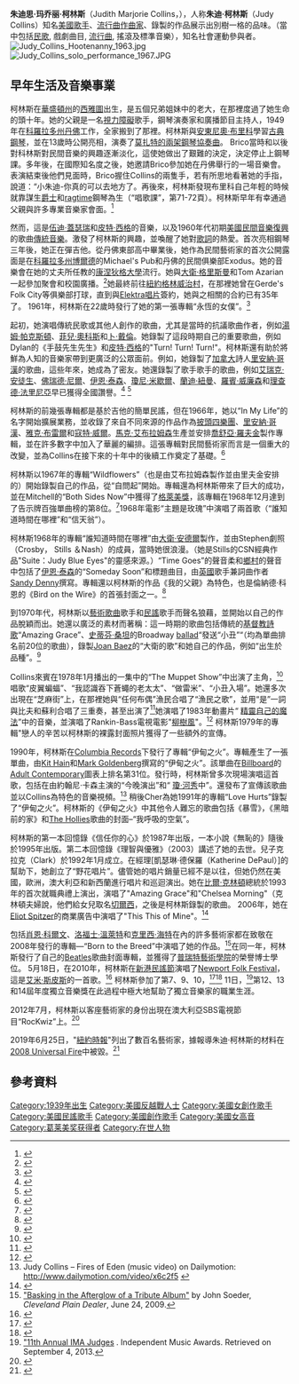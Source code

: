{{noteTA 
|1=zh-hans:朱迪;zh-hk:茱蒂;zh-tw:朱蒂;
|2=zh-hans:玛乔丽;zh-hk:瑪佐莉;
|3=zh-hans:柯林斯;zh-hk:歌琳;zh-tw:柯林斯;
|4=zh-hans:朱迪思;zh-hk:茱蒂丝;zh-tw:朱蒂丝;
}}
{{Infobox musical artist <!-- See Wikipedia:WikiProject_Musicians -->
| name = 朱迪·柯林斯<br>Judy Collins
| background = 歌手
| image = File:Judy Collins by Bryan Ledgard 2 (cropped).jpg
| image_size = 250px
| caption = 柯林斯在2008年的[[Cambridge_Folk_Festival|Cambridge Folk Festival]], 
| birth_name = 朱迪思·玛乔丽·柯林斯<br>Judith Marjorie Collins
| alias = 
| birth_date = {{Birth date and age|1939|5|1|mf=yes}}
| birth_place = {{USA}}[[華盛頓州|華盛頓州]][[西雅圖|西雅圖]]
| origin = {{USA}}[[科羅拉多州|科羅拉多州]][[丹佛|丹佛]]
| genre = {{hlist|[[民間音樂|民間音樂]]|[[亞美利加納音樂|亞美利加納音樂]]|[[鄉村音樂|鄉村音樂]]|[[rock_and_roll|rock and roll]]|流行音樂}}
| occupation = {{hlist|歌手|唱作人|音樂家|演員}}
| instrument = {{hlist|歌唱|鋼琴|結他}}
| religion = 未知
| years_active = 1959年至今
| label = {{hlist|[[厄勒克特拉唱片|厄勒克特拉唱片]]|[[格芬唱片公司|格芬唱片公司]]/[[MCA唱片|MCA唱片]]|Mesa Bluemoon/[[Rhino_Entertainment_Company|Rhino]]/[[Atlantic_Records|Atlantic]]|Wildflower|[[Cleopatra_Records|Cleopatra]]<ref>William Ruhlmann [https://www.allmusic.com/artist/judy-collins-mn0000294923/discography "Judy Collins – Discography"] "AllMusic.com" Retrieved October 30, 2017.</ref>}}
| associated_acts = {{hlist|[[李歐納·柯恩|李歐納·柯恩]]|[[阿里·赫斯特|阿里·赫斯特]]|[[卜·戴倫|卜·戴倫]]|[[Stephen_Sondheim|Stephen Sondheim]]|[[Ian_Tyson|Ian Tyson]]|[[Joni_Mitchell|Joni Mitchell]]|[[Joan_Baez|Joan Baez]]|[[Stephen_Stills|Stephen Stills]]}}
| website = [http://www.judycollins.com/ judycollins.com]
}}
'''朱迪思·玛乔丽·柯林斯'''（Judith Marjorie Collins，{{bd|1939年|5月1日||}}），人称'''朱迪·柯林斯'''（Judy Collins）知名[[美國|美國]][[歌手|歌手]]、[[流行曲|流行曲]][[作曲家|作曲家]]、錄製的作品展示出別樹一格的品味。（當中包括[[民歌|民歌]], 戲劇曲目, [[流行曲|流行曲]], 搖滾及標準音樂），知名社會運動參與者。
[[File:Judy_Collins_Hootenanny_1963.jpg|thumb]]
[[File:Judy_Collins_solo_performance_1967.JPG|alt=Collins is standing, wearing a white dress, mid performance]]

==早年生活及音樂事業==
柯林斯在[[華盛頓州|華盛頓州]]的[[西雅圖|西雅圖]]出生，是五個兄弟姐妹中的老大，在那裡度過了她生命的頭十年。她的父親是一名[[視力障礙|視力障礙]]歌手，鋼琴演奏家和廣播節目主持人，1949年在[[科羅拉多州|科羅拉多州]][[丹佛|丹佛]]工作，全家搬到了那裡。柯林斯與[[安東尼奧·布里科|安東尼奧·布里科]]學習[[古典|古典]][[鋼琴|鋼琴]]，並在13歲時公開亮相，演奏了[[第10號鋼琴協奏曲_(莫扎特)|莫扎特的兩架鋼琴協奏曲]]。 Brico當時和以後對科林斯對民間音樂的興趣逐漸淡化，這使她做出了艱難的決定，決定停止上鋼琴課。多年後，在國際知名度之後，她邀請Brico參加她在丹佛舉行的一場音樂會。表演結束後他們見面時，Brico握住Collins的兩隻手，若有所思地看著她的手指，說道：“小朱迪-你真的可以去地方了。再後來，柯林斯發現布里科自己年輕的時候就靠謀生[[爵士|爵士]]和[[ragtime|ragtime]]鋼琴為生（“唱歌課”，第71-72頁）。柯林斯早年有幸通過父親與許多專業音樂家會面。<ref>{{cite book|last=Malkoski|first=Paul A.|title=The Denver Folk Music Tradition: An Unplugged History, from Harry Tuft to Swallow Hill and Beyond|url=https://archive.org/details/denverfolkmusict0000malk|year=2012|publisher=The History Press|isbn=978-1609495329|page=[https://archive.org/details/denverfolkmusict0000malk/page/52 52]}}</ref>

然而，這是[[伍迪·蓋瑟瑞|伍迪·蓋瑟瑞]]和[[皮特·西格|皮特·西格]]的音樂，以及1960年代初期[[美國民間音樂復興|美國民間音樂復興]]的歌曲[[傳統音樂|傳統音樂]]。激發了柯林斯的興趣，並喚醒了她對[[歌詞|歌詞]]的熱愛。首次亮相鋼琴三年後，她正在彈吉他。從丹佛東部高中畢業後，她作為民間藝術家的首次公開露面是在[[科羅拉多州|科羅拉多州]][[博爾德|博爾德]]的Michael's Pub和丹佛的民間俱樂部Exodus。她的音樂會在她的丈夫所任教的[[康涅狄格大學|康涅狄格大學]]流行。她與[[大衛·格里斯曼|大衛·格里斯曼]]和Tom Azarian一起參加聚會和校園廣播。<ref>{{cite web|url=http://www.time.com/time/magazine/article/0,9171,526497,00.html|title=Time "Striking a Chord" Accessed April 12, 2008|access-date=2021-02-28|archive-date=2020-03-19|archive-url=https://web.archive.org/web/20200319133053/https://time.com/time/magazine/article/0,9171,526497,00.html|dead-url=yes}}</ref>她最終前往[[紐約|紐約]][[格林威治村|格林威治村]]，在那裡她曾在Gerde's Folk City等俱樂部打球，直到與[[Elektra唱片|Elektra唱片]]簽約，她與之相關的合約已有35年了。 1961年，柯林斯在22歲時發行了她的第一張專輯“永恆的女僕”。<ref>{{cite news|title=Reviews of new albums|url=https://archive.org/details/sim_billboard_1961-11-27_73_48/page/28|date=November 27, 1961|work=Billboard|page=28}}</ref>

起初，她演唱傳統民歌或其他人創作的歌曲，尤其是當時的抗議歌曲作者，例如[[湯姆·帕克斯頓|湯姆·帕克斯頓]]、[[菲兒·奧科斯|菲兒·奧科斯]]和[[卜·戴倫|卜·戴倫]]。她錄製了這段時期自己的重要歌曲，例如Dylan的《手鼓先生先生》和[[皮特·西格|皮特·西格]]的"Turn! Turn! Turn!"。柯林斯還有助於將鮮為人知的音樂家帶到更廣泛的公眾面前。例如，她錄製了[[加拿大|加拿大]]詩人[[里安納·哥漢|里安納·哥漢]]的歌曲，這些年來，她成為了密友。她還錄製了歌手歌手的歌曲，例如[[艾瑞克·安徒生|艾瑞克·安徒生]]、[[佛瑞德·尼爾|佛瑞德·尼爾]]、[[伊恩·泰森|伊恩·泰森]]、[[瓊尼·米歇爾|瓊尼·米歇爾]]、[[蘭迪·紐曼|蘭迪·紐曼]]、[[羅賓·威廉森|羅賓·威廉森]]和[[理查德·法里尼亞|理查德·法里尼亞]]早已獲得全國讚譽。<ref>{{cite book|last=Simmons|first=Sylvie|title=I'm Your Man: The Life of Leonard Cohen|year=2012|publisher=McClelland & Stewart|isbn=978-0771080401}}</ref> <ref name=newman>{{cite book|last=Courrier|first=Kevin|title=Randy Newman: American Dreams|url=https://archive.org/details/randynewmansamer0000cour|year=2005|publisher=ECW Press|isbn=978-1550226904|pages=[https://archive.org/details/randynewmansamer0000cour/page/65 65]–66}}</ref>

柯林斯的前幾張專輯都是基於吉他的簡單民謠，但在1966年，她以“In My Life”的名字開始擴展業務，並收錄了來自不同來源的作品作為[[披頭四樂團|披頭四樂團]]、[[里安納·哥漢|里安納·哥漢]]、[[雅克·布雷爾|雅克·布雷爾]]和[[寇特·威爾|寇特·威爾]]。[[馬克·艾布拉姆森|馬克·艾布拉姆森]]生產並安排[[喬舒亞·羅夫金|喬舒亞·羅夫金]]製作專輯，並在許多數字中加入了華麗的編排。這張專輯對民間藝術家而言是一個重大的改變，並為Collins在接下來的十年中的後續工作奠定了基礎。<ref>{{Allmusic|class=album|id=mw0000195828|label=''In My Life' review|access-date=March 16, 2013}}</ref>

柯林斯以1967年的專輯“Wildflowers”（也是由艾布拉姆森製作並由里夫金安排的）開始錄製自己的作品，從“自問起”開始。專輯還為柯林斯帶來了巨大的成功，並在Mitchell的“Both Sides Now”中獲得了[[格萊美獎|格萊美獎]]，該專輯在1968年12月達到了告示牌百強單曲榜的第8位。<ref>{{cite web|url={{BillboardURLbyName|artist=Judy Collins|chart=all}}|title=Judy Collins |journal=Billboard|access-date= 2013年3月16日}}</ref>1968年電影“主題是玫瑰”中演唱了兩首歌（“誰知道時間在哪裡”和“信天翁”）。

柯林斯1968年的專輯“誰知道時間在哪裡”由[[大衛·安德爾|大衛·安德爾]]製作，並由Stephen劇照（Crosby， Stills ＆Nash）的成員，當時她很浪漫。（她是Stills的CSN經典作品"Suite：Judy Blue Eyes"的靈感來源。）“Time Goes”的聲音柔和[[鄉村音樂|鄉村]]的聲音中包括了[[伊恩·泰森|伊恩·泰森]]的“Someday Soon”和標題曲目，由[[英國|英國]]歌手兼詞曲作者[[Sandy_Denny|Sandy Denny]]撰寫。專輯還以柯林斯的作品《我的父親》為特色，也是倫納德·科恩的《Bird on the Wire》的首張封面之一。<ref>{{cite news|title=Judy Collins Concert: Has Fans Gentle on Her Mind|url=https://archive.org/details/sim_billboard_1969-05-24_81/page/22|date=May 24, 1969|work=Billboard|page=22}}</ref>

到1970年代，柯林斯以[[藝術歌曲|藝術歌曲]]歌手和[[民謠|民謠]]歌手而聲名狼藉，並開始以自己的作品脫穎而出。她還以廣泛的素材而著稱：這一時期的歌曲包括傳統的[[基督教|基督教]][[詩歌|詩歌]]“Amazing Grace”、[[史蒂芬·桑坦|史蒂芬·桑坦]]的Broadway [[ballad|ballad]]“發送“小丑”“（均為單曲排名前20位的歌曲），錄製[[Joan_Baez|Joan Baez]]的“大衛的歌”和她自己的作品，例如“出生於品種”。<ref>{{cite news|last=Santosuosso|first=Ernie|title=Judy Collins' flight of fancy|newspaper=Boston Globe|date=May 11, 1975}}</ref>

Collins來賓在1978年1月播出的一集中的“The Muppet Show”中出演了主角，<ref>{{cite book|last1=Garlen|first1=Jennifer C.|last2=Graham|first2=Anissa M.|title=Kermit Culture: Critical Perspectives on Jim Henson's Muppets|year=2009|publisher=McFarland & Company|isbn=978-0786442591|page=[https://archive.org/details/kermitculturecri0000unse/page/218 218]|url=https://archive.org/details/kermitculturecri0000unse/page/218}}</ref>唱歌“皮翼蝙蝠”、“我認識吞下蒼蠅的老太太”、“做雷米”、“小丑入場”。她還多次出現在“芝麻街”上，在那裡她與“任何布偶”漁民合唱了“漁民之歌”，並用“是”一詞與比夫和蘇利合唱了三重奏，甚至出演了<ref>{{cite news|last=Ann|first=Lolordo|title=Judy Collins changing styles|newspaper=Lodi News-Sentinel|date=August 13, 1977}}</ref>她演唱了1983年動畫片“ [[精靈自己的魔法|精靈自己的魔法]]”中的音樂，並演唱了Rankin-Bass電視電影"[[柳樹風|柳樹風]]"。<ref>{{cite book|last=Woolery|first=George W.|title=Animated TV Specials|year=1989|publisher=Scarecrow Press|isbn=978-0810821989|url-access=registration|url=https://archive.org/details/animatedtvspecia0000wool}}</ref>
柯林斯1979年的專輯"戀人的辛苦以柯林斯的裸露封面照片獲得了一些額外的宣傳。

1990年，柯林斯在[[Columbia_Records|Columbia Records]]下發行了專輯“伊甸之火”。專輯產生了一張單曲，由[[Kit_Hain|Kit Hain]]和[[Mark_Goldenberg|Mark Goldenberg]]撰寫的“伊甸之火”。該單曲在[[Billboard（magazine）|Billboard]]的[[Adult_Contemporary（chart）|Adult Contemporary]]圖表上排名第31位。發行時，柯林斯曾多次現場演唱這首歌，包括在由約翰尼·卡森主演的“今晚演出”和“ [[瓊·河秀|瓊·河秀]]中”。還發布了宣傳該歌曲並以Collins為特色的音樂視頻。<ref>Judy Collins – Fires of Eden (music video) on Dailymotion: http://www.dailymotion.com/video/x6c2f5 {{Wayback|url=http://www.dailymotion.com/video/x6c2f5 |date=20210820151946 }}</ref> 稍後Cher為她1991年的專輯“Love Hurts”錄製了“伊甸之火”。柯林斯的《伊甸之火》中其他令人難忘的歌曲包括《暴雪》，《黑暗前的家》和[[The_Hollies|The Hollies]]歌曲的封面–“我呼吸的空氣”。

柯林斯的第一本回憶錄《信任你的心》於1987年出版，一本小說《無恥的》隨後於1995年出版。第二本回憶錄《理智與優雅》（2003）講述了她的去世。兒子克拉克（Clark）於1992年1月成立。在經理[凱瑟琳·德保羅（Katherine DePaul）]的幫助下，她創立了“野花唱片”。儘管她的唱片銷量已經不是以往，但她仍然在美國，歐洲，澳大利亞和新西蘭進行唱片和巡迴演出。她在[[比爾·克林頓|比爾·克林頓]]總統於1993年的首次就職典禮上演出，演唱了"Amazing Grace"和"Chelsea Morning"（克林頓夫婦說，他們給女兒取名[[Chelsea_Clinton|切爾西]]，之後是柯林斯錄製的歌曲。 2006年，她在[[Eliot_Spitzer|Eliot Spitzer]]的商業廣告中演唱了"This This of Mine"。<ref>{{cite news|last=Clark|first=Eric|title=After spinning others' songs into gold, Judy Collins gets tribute album of her own works|newspaper=Gazette, The (Cedar Rapids-Iowa City, IA)|date=October 12, 2008}}</ref>


包括[[肖恩·科爾文|肖恩·科爾文]]、[[洛福士·溫萊特|洛福士·溫萊特]]和[[克里西·海特|克里西·海特]]在內的許多藝術家都在致敬在2008年發行的專輯—“Born to the Breed”中演唱了她的作品。<ref>[http://www.cleveland.com/popmusic/index.ssf/2009/06/basking_in_the_afterglow_of_a.html "Basking in the Afterglow of a Tribute Album"] {{Wayback|url=http://www.cleveland.com/popmusic/index.ssf/2009/06/basking_in_the_afterglow_of_a.html |date=20160617003655 }} by John Soeder, ''Cleveland Plain Dealer'', June 24, 2009.</ref>在同一年，柯林斯發行了自己的[[The_Beatles|Beatles]]歌曲封面專輯，並獲得了[[普瑞特藝術學院|普瑞特藝術學院]]的榮譽博士學位。 5月18日，在2010年，柯林斯在[[新港民謠節|新港民謠節]]演唱了[[Newport_Folk_Festival|Newport Folk Festival]]，這是[[艾米·斯皮斯|艾米·斯皮斯]]的一首歌。<ref>{{cite news|title=Amy Speace on Mountain Stage|publisher=NPR Music|quote=Judy Collins, who chose Speace as the first artist on her Wildflower label, has been singing her song "The Weight of the World" at prominent venues of late, including the 50th anniversary of the Newport Folk Festival and the Isle of Wight.|date=August 12, 2010|url=https://www.npr.org/templates/story/story.php?storyId=114290478|access-date=September 26, 2010|archive-date=2010-09-03|archive-url=https://web.archive.org/web/20100903011250/http://www.npr.org/templates/story/story.php?storyId=114290478|dead-url=no}}</ref>
柯林斯參加了第7、9、10，<ref>{{cite web|url=http://www.independentmusicawards.com/judges|title=Independent Music Awards|publisher=Independent Music Awards|date=September 23, 2010|access-date=October 13, 2010|archive-date=2009-05-30|archive-url=https://web.archive.org/web/20090530072703/http://www.independentmusicawards.com/judges|dead-url=no}}</ref><ref>{{cite web|url=http://top40-charts.com/news/Charts-Awards/She-&-Him-The-Black-Keys-Mark-Hoppus-Aimee-Mann-And-Bettye-LaVette-Join-Judging-Panel-For-The-9th-Annual-Independent-Music-Awards/48785.html|title=Top40-Charts.com|publisher=Top40-Charts.com|access-date=October 13, 2010|archive-date=2017-08-23|archive-url=https://web.archive.org/web/20170823070900/http://top40-charts.com/news/Charts-Awards/She-%26-Him-The-Black-Keys-Mark-Hoppus-Aimee-Mann-And-Bettye-LaVette-Join-Judging-Panel-For-The-9th-Annual-Independent-Music-Awards/48785.html|dead-url=no}}</ref> 11日，<ref>[http://www.independentmusicawards.com/ima/judges/11th-annual-ima-judges/ "11th Annual IMA Judges] {{Wayback|url=http://www.independentmusicawards.com/ima/judges/11th-annual-ima-judges/ |date=20130826125846 }}. Independent Music Awards. Retrieved on September 4, 2013.</ref>第12、13和14屆年度獨立音樂獎在此過程中極大地幫助了獨立音樂家的職業生涯。

2012年7月，柯林斯以客座藝術家的身份出現在澳大利亞SBS電視節目“RocKwiz”上。<ref>{{cite news|last=Blundell|first=Graeme|title=Bang a gong as Rockwiz turns 10|url=http://www.theaustralian.com.au/arts/review/bang-a-gong/story-fn9n8gph-1226417802468|newspaper=The Australian|access-date=March 16, 2013|archive-date=2013-03-25|archive-url=https://web.archive.org/web/20130325200617/http://www.theaustralian.com.au/arts/review/bang-a-gong/story-fn9n8gph-1226417802468|dead-url=no}}</ref>

2019年6月25日，"[[紐約時報|紐約時報]]"列出了數百名藝術家，據報導朱迪·柯林斯的材料在[[2008_Universal_Fire|2008 Universal Fire]]中被毀。<ref>{{Cite news|last=Brady|first=Louis Smith|title=Weddings: Vows; Judy Collins, Louis Nelson|newspaper=The New York Times|date=April 21, 1996|url=https://query.nytimes.com/gst/fullpage.html?res=9C06E6DC1F39F932A15757C0A960958260|access-date=February 24, 2009}}</ref>

==參考資料==
{{reflist}}

{{Authority control}}
[[Category:1939年出生|Category:1939年出生]]
[[Category:美國反越戰人士|Category:美國反越戰人士]]
[[Category:美國女創作歌手|Category:美國女創作歌手]]
[[Category:美國民謠歌手|Category:美國民謠歌手]]
[[Category:美國創作歌手|Category:美國創作歌手]]
[[Category:美國女高音|Category:美國女高音]]
[[Category:葛莱美奖获得者|Category:葛莱美奖获得者]]
[[Category:在世人物|Category:在世人物]]